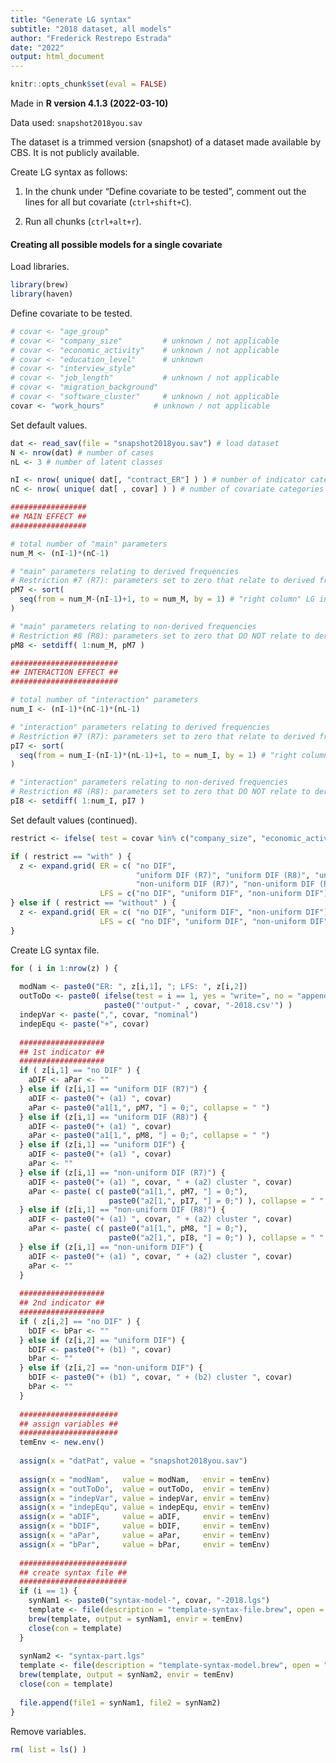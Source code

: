 ---
title: "Generate LG syntax"
subtitle: "2018 dataset, all models"
author: "Frederick Restrepo Estrada"
date: "2022"
output: html_document
---

```{r setup, include = FALSE}
knitr::opts_chunk$set(eval = FALSE)
```


Made in **R version 4.1.3 (2022-03-10)**


Data used: `snapshot2018you.sav`

The dataset is a trimmed version (snapshot) of a dataset made available by CBS. It is not publicly available.


Create LG syntax as follows:

1. In the chunk under "Define covariate to be tested", comment out the lines for all but covariate (`ctrl+shift+C`).

2. Run all chunks (`ctrl+alt+r`).


#### Creating all possible models for a single covariate

Load libraries.
```{r}
library(brew)
library(haven)
```

Define covariate to be tested.
```{r}
# covar <- "age_group"
# covar <- "company_size"         # unknown / not applicable
# covar <- "economic_activity"    # unknown / not applicable
# covar <- "education_level"      # unknown
# covar <- "interview_style"
# covar <- "job_length"           # unknown / not applicable
# covar <- "migration_background"
# covar <- "software_cluster"     # unknown / not applicable
covar <- "work_hours"           # unknown / not applicable
```

Set default values.
```{r}
dat <- read_sav(file = "snapshot2018you.sav") # load dataset
N <- nrow(dat) # number of cases
nL <- 3 # number of latent classes

nI <- nrow( unique( dat[, "contract_ER"] ) ) # number of indicator categories
nC <- nrow( unique( dat[ , covar] ) ) # number of covariate categories

#################
## MAIN EFFECT ##
#################

# total number of "main" parameters
num_M <- (nI-1)*(nC-1)

# "main" parameters relating to derived frequencies
# Restriction #7 (R7): parameters set to zero that relate to derived frequencies
pM7 <- sort( 
  seq(from = num_M-(nI-1)+1, to = num_M, by = 1) # "right column" LG index
)

# "main" parameters relating to non-derived frequencies
# Restriction #8 (R8): parameters set to zero that DO NOT relate to derived frequencies
pM8 <- setdiff( 1:num_M, pM7 )

########################
## INTERACTION EFFECT ##
########################

# total number of "interaction" parameters
num_I <- (nI-1)*(nC-1)*(nL-1)

# "interaction" parameters relating to derived frequencies
# Restriction #7 (R7): parameters set to zero that relate to derived frequencies
pI7 <- sort(
  seq(from = num_I-(nI-1)*(nL-1)+1, to = num_I, by = 1) # "right column" LG index
)

# "interaction" parameters relating to non-derived frequencies
# Restriction #8 (R8): parameters set to zero that DO NOT relate to derived frequencies
pI8 <- setdiff( 1:num_I, pI7 )
```

Set default values (continued).
```{r}
restrict <- ifelse( test = covar %in% c("company_size", "economic_activity", "education_level", "job_length", "software_cluster", "work_hours"), yes = "with", no = "without" ) # if the last category is "unknown" or "unknown / not applicable"

if ( restrict == "with" ) {
  z <- expand.grid( ER = c( "no DIF",
                            "uniform DIF (R7)", "uniform DIF (R8)", "uniform DIF",
                            "non-uniform DIF (R7)", "non-uniform DIF (R8)", "non-uniform DIF" ),
                    LFS = c("no DIF", "uniform DIF", "non-uniform DIF") )
} else if ( restrict == "without" ) {
  z <- expand.grid( ER = c( "no DIF", "uniform DIF", "non-uniform DIF"),
                    LFS = c( "no DIF", "uniform DIF", "non-uniform DIF") ) 
}
```

Create LG syntax file. 
```{r}
for ( i in 1:nrow(z) ) {
  
  modNam <- paste0("ER: ", z[i,1], "; LFS: ", z[i,2])
  outToDo <- paste0( ifelse(test = i == 1, yes = "write=", no = "append="),
                     paste0("'output-" , covar, "-2018.csv'") )
  indepVar <- paste(",", covar, "nominal")
  indepEqu <- paste("+", covar)
  
  ###################
  ## 1st indicator ##
  ###################
  if ( z[i,1] == "no DIF" ) {
    aDIF <- aPar <- ""
  } else if (z[i,1] == "uniform DIF (R7)") {
    aDIF <- paste0("+ (a1) ", covar)
    aPar <- paste0("a1[1,", pM7, "] = 0;", collapse = " ")
  } else if (z[i,1] == "uniform DIF (R8)") {
    aDIF <- paste0("+ (a1) ", covar)
    aPar <- paste0("a1[1,", pM8, "] = 0;", collapse = " ")
  } else if (z[i,1] == "uniform DIF") {
    aDIF <- paste0("+ (a1) ", covar)
    aPar <- ""
  } else if (z[i,1] == "non-uniform DIF (R7)") {
    aDIF <- paste0("+ (a1) ", covar, " + (a2) cluster ", covar)
    aPar <- paste( c( paste0("a1[1,", pM7, "] = 0;"),                    # main parameters
                      paste0("a2[1,", pI7, "] = 0;") ), collapse = " " ) # interaction parameters
  } else if (z[i,1] == "non-uniform DIF (R8)") {
    aDIF <- paste0("+ (a1) ", covar, " + (a2) cluster ", covar)
    aPar <- paste( c( paste0("a1[1,", pM8, "] = 0;"),
                      paste0("a2[1,", pI8, "] = 0;") ), collapse = " " )
  } else if (z[i,1] == "non-uniform DIF") {
    aDIF <- paste0("+ (a1) ", covar, " + (a2) cluster ", covar)
    aPar <- ""
  }
  
  ###################
  ## 2nd indicator ##
  ###################
  if ( z[i,2] == "no DIF" ) {
    bDIF <- bPar <- ""
  } else if (z[i,2] == "uniform DIF") {
    bDIF <- paste0("+ (b1) ", covar)
    bPar <- ""
  } else if (z[i,2] == "non-uniform DIF") {
    bDIF <- paste0("+ (b1) ", covar, " + (b2) cluster ", covar)
    bPar <- ""
  }
  
  ######################
  ## assign variables ##
  ######################
  temEnv <- new.env()
  
  assign(x = "datPat", value = "snapshot2018you.sav")
  
  assign(x = "modNam",   value = modNam,   envir = temEnv)
  assign(x = "outToDo",  value = outToDo,  envir = temEnv)
  assign(x = "indepVar", value = indepVar, envir = temEnv)
  assign(x = "indepEqu", value = indepEqu, envir = temEnv)
  assign(x = "aDIF",     value = aDIF,     envir = temEnv)
  assign(x = "bDIF",     value = bDIF,     envir = temEnv)
  assign(x = "aPar",     value = aPar,     envir = temEnv)
  assign(x = "bPar",     value = bPar,     envir = temEnv)
  
  ########################
  ## create syntax file ##
  ########################
  if (i == 1) {
    synNam1 <- paste0("syntax-model-", covar, "-2018.lgs")
    template <- file(description = "template-syntax-file.brew", open = "r")
    brew(template, output = synNam1, envir = temEnv)
    close(con = template)
  }
  
  synNam2 <- "syntax-part.lgs"
  template <- file(description = "template-syntax-model.brew", open = "r")
  brew(template, output = synNam2, envir = temEnv)
  close(con = template)
  
  file.append(file1 = synNam1, file2 = synNam2)
}
```

Remove variables.
```{r}
rm( list = ls() )
```

